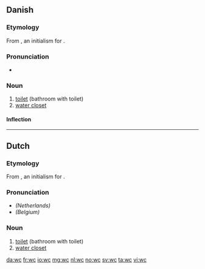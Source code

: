{{also|WC}}
==Danish==

===Etymology===
From {{etyl|en|da}} {{term|WC|lang=en}}, an initialism for {{term|water closet|lang=en}}.

===Pronunciation===
* {{IPA|/veːseː/|[ˈveːˀˌseːˀ]|lang=da}}

===Noun===
{{da-noun|stem=wc'|et|er}}

# [[toilet]] (bathroom with toilet)
# [[water closet]]

====Inflection====
{{da-noun-infl|stem=wc'|et|er||wc's}}

----

==Dutch==

===Etymology===
From {{etyl|en|nl}} {{term|WC|lang=en}}, an initialism for {{term|water closet|lang=en}}.

===Pronunciation===
* ''(Netherlands)'' {{IPA|/ʋeɪˈseɪ/|lang=nl}}
* ''(Belgium)'' {{IPA|/weːˈseː/|lang=nl}}

===Noun===
{{nl-noun|g|wc's|wc'tje}}

# [[toilet]] (bathroom with toilet)
# [[water closet]]

[[da:wc]]
[[fr:wc]]
[[io:wc]]
[[mg:wc]]
[[nl:wc]]
[[no:wc]]
[[sv:wc]]
[[ta:wc]]
[[vi:wc]]